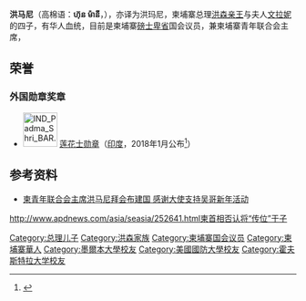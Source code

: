{{Infobox officeholder
|honorific-prefix =
|name             =洪马尼
|honorific-suffix =
|image            =Hun Many.jpg
|caption          =
|office           = [[柬埔寨国会议员|柬埔寨国会议员]] 
|term_start       = 2013年9月24日
|term_end         =
|predecessor      =
|successor        =
|birth_date       = {{Birth date and age|1982|11|27|df=y}}
|birth_place      ={{flagicon|柬埔寨|1979}} [[柬埔寨人民共和国|柬埔寨人民共和国]], [[金边市|金边市]] 
|party            = [[柬埔寨人民党|柬埔寨人民党]] 
|nationality      = {{flag|柬埔寨}}
|profession       = 
|children         = 3 
|parents          = [[洪森|洪森]] <br> [[文拉妮|文拉妮]]
|alma_mater       = [[霍夫斯特拉大学|霍夫斯特拉大学]]<br>[[墨尔本大学|墨尔本大学]]<br>[[国防科技大学|国防科技大学]] 
|religion         = [[佛教|佛教]] 
|death_date       =
|death_place      = 
}} 
'''洪马尼'''（高棉语：'''ហ៊ុន ម៉ានី'''，{{bd|1982年|11月27日}}），亦译为洪玛尼，柬埔寨总理[[洪森亲王|洪森亲王]]与夫人[[文拉妮|文拉妮]]的四子，有华人血统，目前是柬埔寨[[磅士卑省|磅士卑省]]国会议员，兼柬埔寨青年联合会主席，

==荣誉==
===外国勋章奖章===
* [[File:IND_Padma_Shri_BAR.png|60px]] [[莲花士勋章|莲花士勋章]]（[[印度|印度]]，2018年1月公布<ref>{{cite web |title=Padma Awards |url=http://www.dashboard-padmaawards.gov.in/?Place=Cambodia |publisher=[[印度内政部|Ministry of Home Affairs]] |date= |accessdate=2021-08-10 |archive-date=2021-08-10 |archive-url=https://web.archive.org/web/20210810041118/http://www.dashboard-padmaawards.gov.in/?Place=Cambodia |dead-url=no }}</ref>）

== 参考资料 ==
{{reflist}}

*[https://web.archive.org/web/20160304103139/http://cn.thekhmerdaily.com/homepage/detail/4425%E6%9F%AC%E9%9D%92%E5%B9%B4%E8%81%94%E5%90%88%E4%BC%9A%E4%B8%BB%E5%B8%AD%E6%B4%AA%E9%A9%AC%E5%B0%BC%E6%8B%9C%E4%BC%9A%E5%B8%83%E5%BB%BA%E5%9B%BD 柬青年联合会主席洪马尼拜会布建国 感谢大使支持吴哥新年活动]
http://www.apdnews.com/asia/seasia/252641.html柬首相否认将“传位”于子{{dead link|date=2018年3月 |bot=InternetArchiveBot |fix-attempted=yes }}

{{DEFAULTSORT:Mani, Hun}}
[[Category:总理儿子|Category:总理儿子]]
[[Category:洪森家族|Category:洪森家族]]
[[Category:柬埔寨国会议员|Category:柬埔寨国会议员]]
[[Category:柬埔寨華人|Category:柬埔寨華人]]
[[Category:墨爾本大學校友|Category:墨爾本大學校友]]
[[Category:美國國防大學校友|Category:美國國防大學校友]]
[[Category:霍夫斯特拉大学校友|Category:霍夫斯特拉大学校友]]